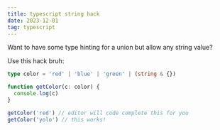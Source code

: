 ```yaml
---
title: typescript string hack
date: 2023-12-01
tag: typescript
---
```


Want to have some type hinting for a union but allow any string value? 

Use this hack bruh: 

```ts
type color = 'red' | 'blue' | 'green' | (string & {})

function getColor(c: color) {
  console.log(c)
}

getColor('red') // editor will code complete this for you
getColor('yolo') // this works!

```

